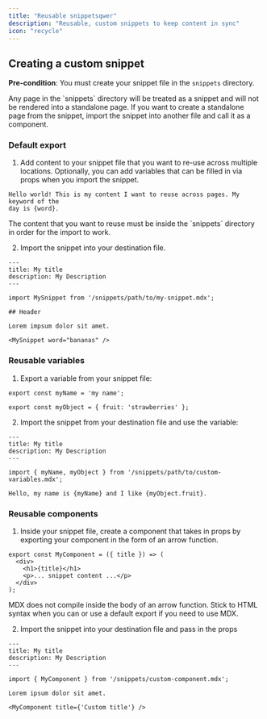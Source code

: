 ```yaml
---
title: "Reusable snippetsqwer"
description: "Reusable, custom snippets to keep content in sync"
icon: "recycle"
---
```



<SnippetIntro />

## Creating a custom snippet

**Pre-condition**: You must create your snippet file in the `snippets` directory.

<Note>
  Any page in the `snippets` directory will be treated as a snippet and will not be rendered into a standalone page. If you want to create a standalone page from the snippet, import the snippet into another file and call it as a component.
</Note>

### Default export

1. Add content to your snippet file that you want to re-use across multiple locations. Optionally, you can add variables that can be filled in via props when you import the snippet.

```mdx snippets/my-snippet.mdx
Hello world! This is my content I want to reuse across pages. My keyword of the
day is {word}.
```

<Warning>
  The content that you want to reuse must be inside the `snippets` directory in order for the import to work.
</Warning>

2. Import the snippet into your destination file.

```mdx destination-file.mdx
---
title: My title
description: My Description
---

import MySnippet from '/snippets/path/to/my-snippet.mdx';

## Header

Lorem impsum dolor sit amet.

<MySnippet word="bananas" />
```

### Reusable variables

1. Export a variable from your snippet file:

```mdx snippets/path/to/custom-variables.mdx
export const myName = 'my name';

export const myObject = { fruit: 'strawberries' };
```

2. Import the snippet from your destination file and use the variable:

```mdx destination-file.mdx
---
title: My title
description: My Description
---

import { myName, myObject } from '/snippets/path/to/custom-variables.mdx';

Hello, my name is {myName} and I like {myObject.fruit}.
```

### Reusable components

1. Inside your snippet file, create a component that takes in props by exporting your component in the form of an arrow function.

```mdx snippets/custom-component.mdx
export const MyComponent = ({ title }) => (
  <div>
    <h1>{title}</h1>
    <p>... snippet content ...</p>
  </div>
);
```

<Warning>
  MDX does not compile inside the body of an arrow function. Stick to HTML syntax when you can or use a default export if you need to use MDX.
</Warning>

2. Import the snippet into your destination file and pass in the props

```mdx destination-file.mdx
---
title: My title
description: My Description
---

import { MyComponent } from '/snippets/custom-component.mdx';

Lorem ipsum dolor sit amet.

<MyComponent title={'Custom title'} />
```